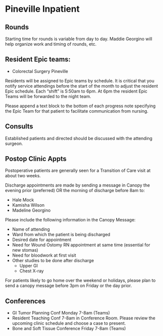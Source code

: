 # Pineville Inpatient

## Rounds

Starting time for rounds is variable from day to day. Maddie Georgino will help organize work and timing of rounds, etc.

## Resident Epic teams:

-   Colorectal Surgery Pineville

Residents will be assigned to Epic teams by schedule. It is critical that you notify service attendings before the start of the month to adjust the resident Epic schedule. Each “shift” is 5:50am to 6pm. At 6pm the resident Epic Teams will be forwarded to the night team.

Please append a text block to the bottom of each progress note specifying the Epic Team for that patient to facilitate communication from nursing.

## Consults

Established patients and directed should be discussed with the attending surgeon.

## Postop Clinic Appts

Postoperative patients are generally seen for a Transition of Care visit at about two weeks.

Discharge appointments are made by sending a message in Canopy the evening prior (preferred) OR the morning of discharge before 8am to:

-   Hale Mock
-   Kamisha Wilson
-   Madeline Georgino

Please include the following information in the Canopy Message:

-   Name of attending
-   Ward from which the patient is being discharged
-   Desired date for appointment
-   Need for Wound Ostomy RN appointment at same time (essential for new stomas)
-   Need for bloodwork at first visit
-   Other studies to be done after discharge
    -   Upper GI
    -   Chest X-ray

For patients likely to go home over the weekend or holidays, please plan to send a canopy message before 3pm on Friday or the day prior.

## Conferences

-   GI Tumor Planning Conf Monday 7-8am (Teams)
-   Resident Teaching Conf 7-8am in Conference Room. Please review the upcoming clinic schedule and choose a case to present.
-   Bone and Soft Tissue Conference Friday 7-8am (Teams)
